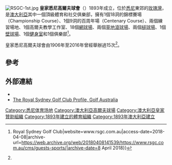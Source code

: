 {{Infobox golf facility
| name                = 皇家悉尼高爾夫球會
| image               = SLNSW 28550 Golf championship Royal Sydney.jpg
| imagesize           = 253px
| caption             = 
| pushpin_map         = <!-- name of a location map (see Template:Location map) -->
| relief              = <!-- any non-blank value to display relief map, if available -->
| pushpin_mapsize     = <!-- width of map (e.g., 220 without the px), default is 250 -->
| pushpin_map_alt     = <!-- alternative text for map, see WP:ALT for details -->
| pushpin_map_caption = <!-- text displayed below map, overrides default caption -->
| coordinates         = {{Coord|-33.8731258|151.2661251|format=dms|type:landmark}}
| country             = {{AUS}}
| location            = [[悉尼|悉尼]][[玫瑰灣|玫瑰灣]]肯特路
| establishment       = 1893年
| type                = 私營
| owner               = <!-- name of organization/company -->
| operator            = <!-- name of organization/company -->
| holes               = <!-- total number of holes at club/resort -->
| tournaments         = {{le|澳大利亞公開賽 (高爾夫球)|Australian Open (golf)|澳大利亞公開賽}}、{{le|澳大利亞PGA錦標賽|Australian PGA Championship}}、[[台維斯盃|台維斯盃]] （網球）
| greens              = <!-- type of grass used -->
| fairways            = <!-- type of grass used -->
| website             = {{URL|http://www.rsgc.com.au/cms/contact-us/|The Royal Sydney Golf Club}}
| course1             = <!-- individual course name, can leave blank if same as article title -->
| designer1           = 
| par1                =
| length1             = 
| rating1             = 
| slope1              =
| record1             = 
| module              = <!-- or 'embedded' or 'nrhp' -->
| image2              = 
| imagesize2          = 
| caption2            = 
}}
[[File:RSGC-1st.jpg|alt=The Royal Sydney Championship Course]]
'''皇家悉尼高爾夫球會'''（{{lang-en|Royal Sydney Golf Club}}）1893年成立，位於[[悉尼|悉尼]]東郊的[[玫瑰灣|玫瑰灣]]，是[[澳大利亞|澳大利亞]]其中一個頂級體育和社交俱樂部，擁有1個18洞的錦標賽場（Championship Course）、1個9洞的百周年場（Centenary Course）、兩個練習場地、1個高爾夫教學工作室、18個[[網球場|網球場]]、兩個[[草地滾球|草地滾球場]]、兩個[[槌球|槌球場]]、1個[[壁球|壁球場]]、1個[[健身室|健身室]]和1個俱樂部<ref name=GS>{{Cite web|url=https://www.rsgc.com.au/cms/guests-sports/|title=Sports {{!}} Royal Sydney Golf Club|website=www.rsgc.com.au|access-date=2018-04-08|archive-url=https://web.archive.org/web/20180408141539/https://www.rsgc.com.au/cms/guests-sports/|archive-date=8 April 2018}}</ref>。

皇家悉尼高爾夫球會由1906年至2016年曾經舉辦過15次{{le|澳大利亞公開賽 (高爾夫球)|Australian Open (golf)|澳大利亞公開賽}}<ref name=GS />。

==參考==
{{reflist}}

==外部連結==
*{{official|http://www.rsgc.com.au/}}
*[http://www.golf.org.au/default.aspx?s=playgolf-display&clubid=1506 The Royal Sydney Golf Club Profile, Golf Australia] {{Wayback|url=http://www.golf.org.au/default.aspx?s=playgolf-display&clubid=1506 |date=20160320085339 }}

[[Category:悉尼体育场地|Category:悉尼体育场地]]
[[Category:澳大利亞高爾夫球場|Category:澳大利亞高爾夫球場]]
[[Category:澳大利亞皇家贊助組織|Category:澳大利亞皇家贊助組織]]
[[Category:1893年建立的體育組織|Category:1893年建立的體育組織]]
[[Category:1893年澳大利亞建立|Category:1893年澳大利亞建立]]
